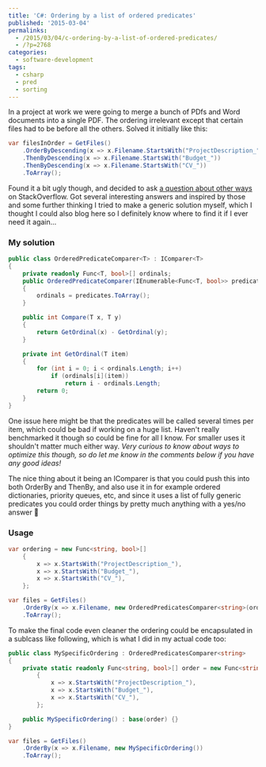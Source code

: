 ---
title: 'C#: Ordering by a list of ordered predicates'
published: '2015-03-04'
permalinks:
  - /2015/03/04/c-ordering-by-a-list-of-ordered-predicates/
  - /?p=2768
categories:
  - software-development
tags:
  - csharp
  - pred
  - sorting
---

In a project at work we were going to merge a bunch of PDfs and Word documents into a single PDF. The ordering irrelevant except that certain files had to be before all the others. Solved it initially like this:

```csharp
var filesInOrder = GetFiles()
    .OrderByDescending(x => x.Filename.StartsWith("ProjectDescription_"))
    .ThenByDescending(x => x.Filename.StartsWith("Budget_"))
    .ThenByDescending(x => x.Filename.StartsWith("CV_"))
    .ToArray();
```

Found it a bit ugly though, and decided to ask [a question about other ways](http://stackoverflow.com/q/28855758/39321) on StackOverflow. Got several interesting answers and inspired by those and some further thinking I tried to make a generic solution myself, which I thought I could also blog here so I definitely know where to find it if I ever need it again...

### My solution

```csharp
public class OrderedPredicateComparer<T> : IComparer<T>
{
    private readonly Func<T, bool>[] ordinals;
    public OrderedPredicateComparer(IEnumerable<Func<T, bool>> predicates)
    {
        ordinals = predicates.ToArray();
    }

    public int Compare(T x, T y)
    {
        return GetOrdinal(x) - GetOrdinal(y);
    }

    private int GetOrdinal(T item)
    {
        for (int i = 0; i < ordinals.Length; i++)
            if (ordinals[i](item))
                return i - ordinals.Length;
        return 0;
    }
}
```

One issue here might be that the predicates will be called several times per item, which could be bad if working on a huge list. Haven't really benchmarked it though so could be fine for all I know. For smaller uses it shouldn't matter much either way. _Very curious to know about ways to optimize this though, so do let me know in the comments below if you have any good ideas!_

The nice thing about it being an IComparer is that you could push this into both OrderBy and ThenBy, and also use it in for example ordered dictionaries, priority queues, etc, and since it uses a list of fully generic predicates you could order things by pretty much anything with a yes/no answer 🙂

### Usage

```csharp
var ordering = new Func<string, bool>[]
    {
        x => x.StartsWith("ProjectDescription_"),
        x => x.StartsWith("Budget_"),
        x => x.StartsWith("CV_"),
    };

var files = GetFiles()
    .OrderBy(x => x.Filename, new OrderedPredicatesComparer<string>(ordering))
    .ToArray();
```

To make the final code even cleaner the ordering could be encapsulated in a sublcass like following, which is what I did in my actual code too:

```csharp
public class MySpecificOrdering : OrderedPredicatesComparer<string>
{
    private static readonly Func<string, bool>[] order = new Func<string, bool>[]
        {
            x => x.StartsWith("ProjectDescription_"),
            x => x.StartsWith("Budget_"),
            x => x.StartsWith("CV_"),
        };

    public MySpecificOrdering() : base(order) {}
}

var files = GetFiles()
    .OrderBy(x => x.Filename, new MySpecificOrdering())
    .ToArray();
```

